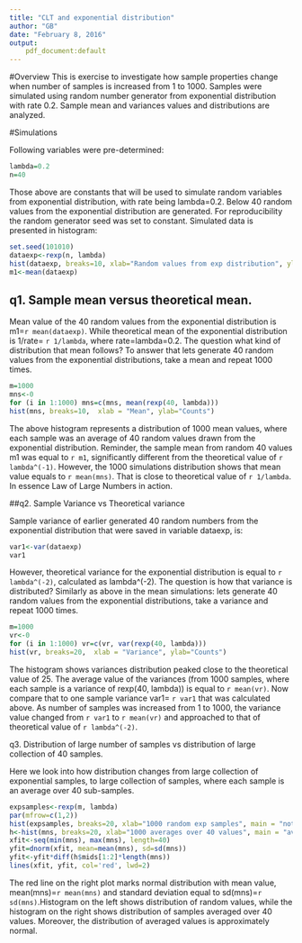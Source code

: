 ```yaml
---
title: "CLT and exponential distribution"
author: "GB"
date: "February 8, 2016"
output:
    pdf_document:default
---
```

#Overview 
This is exercise to investigate how sample properties change when number of samples is increased from 1 to 1000. Samples were simulated using random number generator from exponential distribution with rate 0.2. Sample mean and variances values and distributions are analyzed.

#Simulations

Following variables were pre-determined:
```r
lambda=0.2
n=40
```
Those above are constants that will be used to simulate random variables from exponential distribution, with rate being lambda=0.2. Below 40 random values from the exponential distribution are generated. For reproducibility the random generator seed was set to constant. Simulated data is presented in histogram:

```r
set.seed(101010)
dataexp<-rexp(n, lambda)
hist(dataexp, breaks=10, xlab="Random values from exp distribution", ylab="Counts")
m1<-mean(dataexp)
```

## q1. Sample mean versus theoretical mean.

Mean value of the 40 random values from the exponential distribution is m1=`r mean(dataexp)`. While theoretical mean of the exponential distribution is 1/rate= `r 1/lambda`, where rate=lambda=0.2.
The question what kind of distribution that mean follows?
To answer that lets generate 40 random values from the exponential distributions, take a mean and repeat 1000 times. 

```r
m=1000
mns<-0
for (i in 1:1000) mns=c(mns, mean(rexp(40, lambda)))
hist(mns, breaks=10,  xlab = "Mean", ylab="Counts")
```

The above histogram represents a distribution of 1000 mean values, where each sample was an average of 40 random values drawn from the exponential distribution. Reminder, the sample mean from random 40 values m1 was equal to `r m1`, significantly different from the theoretical value of `r lambda^(-1)`. However, the 1000 simulations distribution shows that mean value equals to  `r mean(mns)`. That is close to theoretical value of `r 1/lambda`. In essence Law of Large Numbers in action.

##q2. Sample Variance vs Theoretical variance

Sample variance of earlier generated 40 random numbers from the exponential distribution that were saved in variable dataexp, is:
```r
var1<-var(dataexp)
var1
```

However, theoretical variance for the exponential distribution is equal to `r lambda^(-2)`, calculated as lambda^(-2).
The question is how that variance is distributed? Similarly as above in the mean simulations: lets generate 40 random values from the exponential distributions, take a variance and repeat 1000 times. 
```r
m=1000
vr<-0
for (i in 1:1000) vr=c(vr, var(rexp(40, lambda)))
hist(vr, breaks=20,  xlab = "Variance", ylab="Counts")
```

The histogram shows variances distribution peaked close to the theoretical value of 25. The average value of the variances (from 1000 samples, where each sample is a variance of rexp(40, lambda)) is equal to `r mean(vr)`. Now compare that to one sample variance var1= `r var1` that was calculated above. As number of samples was increased from 1 to 1000, the variance value changed from `r var1` to `r mean(vr)` and approached to that of theoretical value of `r lambda^(-2)`.

q3. Distribution of large number of samples vs distribution of large collection of 40 samples.

Here we look into how distribution changes from large collection of exponential samples, to large collection of samples, where each sample is an average over 40 sub-samples.
```r
expsamples<-rexp(m, lambda)
par(mfrow=c(1,2))
hist(expsamples, breaks=20, xlab="1000 random exp samples", main = "not averaged", ylab="Counts")
h<-hist(mns, breaks=20, xlab="1000 averages over 40 values", main = "averaged", ylab="Counts")
xfit<-seq(min(mns), max(mns), length=40)
yfit=dnorm(xfit, mean=mean(mns), sd=sd(mns))
yfit<-yfit*diff(h$mids[1:2]*length(mns))
lines(xfit, yfit, col='red', lwd=2)
```

The red line on the right plot marks normal distribution with mean value,  mean(mns)=`r mean(mns)` and standard deviation equal to sd(mns)=`r sd(mns)`.Histogram on the left shows distribution of random values, while the histogram on the right shows distribution of samples averaged over 40 values. Moreover, the distribution of averaged values is approximately normal.

